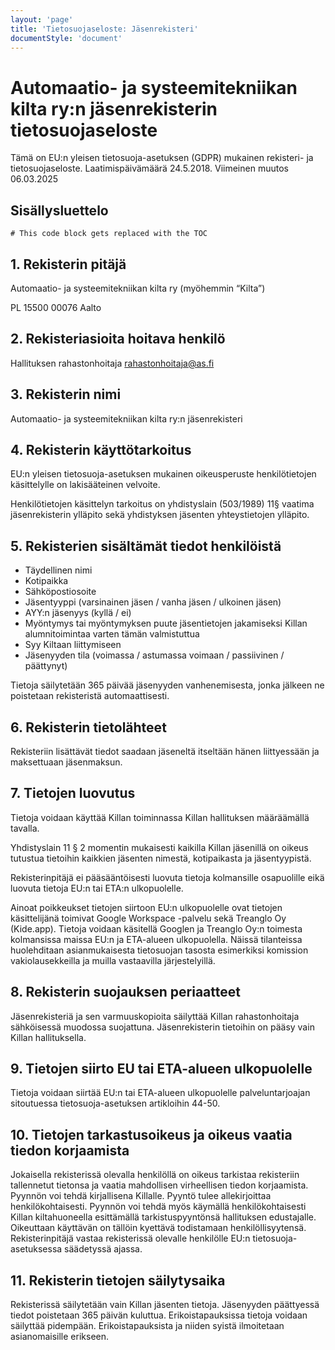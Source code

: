 ```yaml
---
layout: 'page'
title: 'Tietosuoja­seloste: Jäsenrekisteri'
documentStyle: 'document'
---
```


# Automaatio- ja systeemitekniikan kilta ry:n jäsenrekisterin tietosuojaseloste

Tämä on EU:n yleisen tietosuoja-asetuksen (GDPR) mukainen rekisteri- ja tietosuojaseloste. 
Laatimispäivämäärä 24.5.2018. Viimeinen muutos 06.03.2025

## Sisällysluettelo

```toc
# This code block gets replaced with the TOC
```

## 1. Rekisterin pitäjä

Automaatio- ja systeemitekniikan kilta ry (myöhemmin “Kilta”)

PL 15500
00076 Aalto

## 2. Rekisteriasioita hoitava henkilö

Hallituksen rahastonhoitaja rahastonhoitaja@as.fi

## 3. Rekisterin nimi

Automaatio- ja systeemitekniikan kilta ry:n jäsenrekisteri

## 4. Rekisterin käyttötarkoitus

EU:n yleisen tietosuoja-asetuksen mukainen oikeusperuste henkilötietojen käsittelylle on 
lakisääteinen velvoite.

Henkilötietojen käsittelyn tarkoitus on yhdistyslain (503/1989) 11§ vaatima jäsenrekisterin 
ylläpito sekä yhdistyksen jäsenten yhteystietojen ylläpito.


## 5. Rekisterien sisältämät tiedot henkilöistä

- Täydellinen nimi
- Kotipaikka
- Sähköpostiosoite
- Jäsentyyppi (varsinainen jäsen / vanha jäsen / ulkoinen jäsen)
- AYY:n jäsenyys (kyllä / ei)
- Myöntymys tai myöntymyksen puute jäsentietojen jakamiseksi Killan alumnitoimintaa varten tämän valmistuttua
- Syy Kiltaan liittymiseen
- Jäsenyyden tila (voimassa / astumassa voimaan / passiivinen / päättynyt)

Tietoja säilytetään 365 päivää jäsenyyden vanhenemisesta, jonka jälkeen ne poistetaan 
rekisteristä automaattisesti.

## 6. Rekisterin tietolähteet

Rekisteriin lisättävät tiedot saadaan jäseneltä itseltään hänen liittyessään ja maksettuaan 
jäsenmaksun.

## 7. Tietojen luovutus

Tietoja voidaan käyttää Killan toiminnassa Killan hallituksen määräämällä tavalla. 

Yhdistyslain 11 § 2 momentin mukaisesti kaikilla Killan jäsenillä on oikeus tutustua tietoihin 
kaikkien jäsenten nimestä, kotipaikasta ja jäsentyypistä. 

Rekisterinpitäjä ei pääsääntöisesti luovuta tietoja kolmansille osapuolille eikä luovuta tietoja 
EU:n tai ETA:n ulkopuolelle.

Ainoat poikkeukset tietojen siirtoon EU:n ulkopuolelle ovat tietojen käsittelijänä toimivat 
Google Workspace -palvelu sekä Treanglo Oy (Kide.app). Tietoja voidaan käsitellä Googlen ja 
Treanglo Oy:n toimesta kolmansissa maissa EU:n ja ETA-alueen ulkopuolella. Näissä tilanteissa 
huolehditaan asianmukaisesta tietosuojan tasosta esimerkiksi komission vakiolausekkeilla ja 
muilla vastaavilla järjestelyillä.

## 8. Rekisterin suojauksen periaatteet

Jäsenrekisteriä ja sen varmuuskopioita säilyttää Killan rahastonhoitaja sähköisessä muodossa 
suojattuna. Jäsenrekisterin tietoihin on pääsy vain Killan hallituksella. 

## 9. Tietojen siirto EU tai ETA-alueen ulkopuolelle

Tietoja voidaan siirtää EU:n tai ETA-alueen ulkopuolelle palveluntarjoajan sitoutuessa 
tietosuoja-asetuksen artikloihin 44-50.

## 10. Tietojen tarkastusoikeus ja oikeus vaatia tiedon korjaamista

Jokaisella rekisterissä olevalla henkilöllä on oikeus tarkistaa rekisteriin tallennetut 
tietonsa ja vaatia mahdollisen virheellisen tiedon korjaamista.
Pyynnön voi tehdä kirjallisena Killalle. Pyyntö tulee allekirjoittaa henkilökohtaisesti. Pyynnön 
voi tehdä myös käymällä henkilökohtaisesti Killan kiltahuoneella esittämällä tarkistuspyyntönsä 
hallituksen edustajalle. Oikeuttaan käyttävän on tällöin kyettävä todistamaan henkilöllisyytensä. 
Rekisterinpitäjä vastaa rekisterissä olevalle henkilölle EU:n tietosuoja-asetuksessa säädetyssä 
ajassa. 

## 11. Rekisterin tietojen säilytysaika

Rekisterissä säilytetään vain Killan jäsenten tietoja. Jäsenyyden päättyessä tiedot poistetaan 
365 päivän kuluttua. Erikoistapauksissa tietoja voidaan säilyttää pidempään. Erikoistapauksista 
ja niiden syistä ilmoitetaan asianomaisille erikseen.